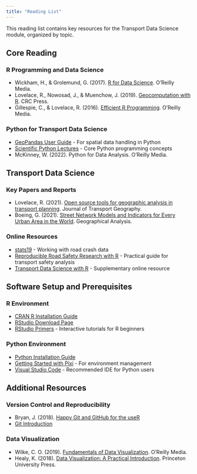 ```yaml
---
title: "Reading List"
---
```


This reading list contains key resources for the Transport Data Science module, organized by topic.

## Core Reading

### R Programming and Data Science

- Wickham, H., & Grolemund, G. (2017). [R for Data Science](https://r4ds.had.co.nz/). O'Reilly Media.
- Lovelace, R., Nowosad, J., & Muenchow, J. (2019). [Geocomputation with R](https://geocompr.robinlovelace.net/). CRC Press.
- Gillespie, C., & Lovelace, R. (2016). [Efficient R Programming](https://csgillespie.github.io/efficientR/). O'Reilly Media.

### Python for Transport Data Science

- [GeoPandas User Guide](https://geopandas.org/en/stable/getting_started.html) - For spatial data handling in Python
- [Scientific Python Lectures](https://python-course.eu/python-tutorial/) - Core Python programming concepts
- McKinney, W. (2022). Python for Data Analysis. O'Reilly Media.

## Transport Data Science

### Key Papers and Reports

- Lovelace, R. (2021). [Open source tools for geographic analysis in transport planning](https://doi.org/10.1016/j.jtrangeo.2021.103104). Journal of Transport Geography.
- Boeing, G. (2021). [Street Network Models and Indicators for Every Urban Area in the World](https://doi.org/10.1111/gean.12281). Geographical Analysis.

### Online Resources

- [stats19](https://itsleeds.github.io/stats19/) - Working with road crash data
- [Reproducible Road Safety Research with R](https://itsleeds.github.io/rrsrr/) - Practical guide for transport safety analysis
- [Transport Data Science with R](https://transport.data-science.net/) - Supplementary online resource

## Software Setup and Prerequisites

### R Environment

- [CRAN R Installation Guide](https://cran.r-project.org/)
- [RStudio Download Page](https://rstudio.com/products/rstudio/download/#download)
- [RStudio Primers](https://rstudio.cloud/learn/primers) - Interactive tutorials for R beginners

### Python Environment

- [Python Installation Guide](https://www.python.org/downloads/)
- [Getting Started with Pixi](https://prefix.dev/docs/pixi/overview) - For environment management
- [Visual Studio Code](https://code.visualstudio.com/) - Recommended IDE for Python users

## Additional Resources

### Version Control and Reproducibility

- Bryan, J. (2018). [Happy Git and GitHub for the useR](https://happygitwithr.com/)
- [Git Introduction](https://git-scm.com/book/en/v2/Getting-Started-About-Version-Control)

### Data Visualization

- Wilke, C. O. (2019). [Fundamentals of Data Visualization](https://clauswilke.com/dataviz/). O'Reilly Media.
- Healy, K. (2018). [Data Visualization: A Practical Introduction](https://socviz.co/). Princeton University Press.
